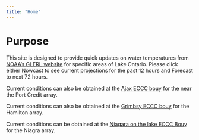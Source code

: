 ```yaml
---
title: "Home"
---
```

# Purpose
This site is designed to provide quick updates on  water temperatures 
from [NOAA's GLERL website](https://www.glerl.noaa.gov/res/glcfs/ncast.php?lake=ont) for specific areas of Lake Ontario. Please click either Nowcast to see current projections for the past 12 hours and Forecast to next 72 hours. 

Current conditions can also be obtained at the [Ajax ECCC bouy](https://weather.gc.ca/marine/weatherConditions-currentConditions_e.html?mapID=11&siteID=08203&stationID=45159) for the near the Port Credit array. 

Current conditions can also be obtained at the [Grimbsy ECCC bouy]( https://weather.gc.ca/marine/weatherConditions-currentConditions_e.html?mapID=11&siteID=08203&stationID=45139) for the Hamilton array. 

Current conditions can be obtained at the [Niagara on the lake ECCC Bouy](https://seagull.glos.org/data-console/299/parameter/5265) for the Niagra array. 

